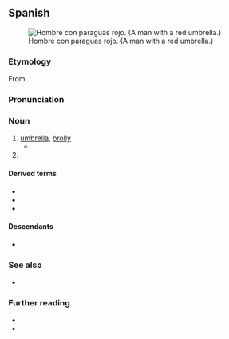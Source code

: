 {{also|paragüas}}
==Spanish==
[[File:Happy man in a rainy day.jpg|thumb|Hombre con paraguas rojo. (A man with a red umbrella.)]]

===Etymology===
From {{compound|es|parar|aguas|t1=to [[stop]]|t2=[[water]]}}.<!-- confirmed with real. dicc. esp. not "para" (for) + "agua" (water) -->

===Pronunciation===
{{es-pr}}

===Noun===
{{es-noun|m}}

# [[umbrella]], [[brolly]] {{q|UK}}
#* {{quote-book|es|year=2011|author=Héctor Abad Faciolince|title=Oriente empieza en El Cairo|publisher=alfaguara|isbn=9789587581881
|passage=No sirven las gabardinas ni los '''paraguas''' en Egipto.|t=Raincoats and '''umbrellas''' are useless in Egypt.}}
# {{noun form of|es|paragua||p}}

====Derived terms====
* {{l|es|paraguazo|g=m}}
* {{l|es|paragüero|g=m}}
* {{l|es|paragüita|g=f}}

====Descendants====
* {{desc|ca|paraigua|cal=1}}

===See also===
* {{l|es|parasol}}

===Further reading===
* {{R:es:DRAE}}
* {{pedia|lang=es}}

{{cln|es|verb-noun compounds}}